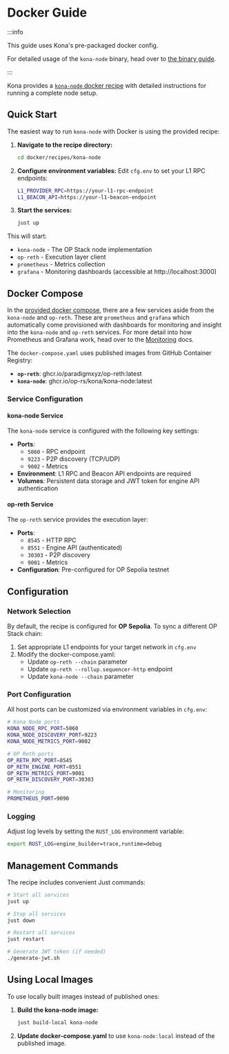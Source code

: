 # Docker Guide

:::info

This guide uses Kona's pre-packaged docker config.

For detailed usage of the `kona-node` binary, head
over to [the binary guide](/node/run/binary).

:::

Kona provides a [`kona-node` docker recipe][recipe]
with detailed instructions for running a complete node setup.

## Quick Start

The easiest way to run `kona-node` with Docker is using the provided recipe:

1. **Navigate to the recipe directory:**
   ```bash
   cd docker/recipes/kona-node
   ```

2. **Configure environment variables:**
   Edit `cfg.env` to set your L1 RPC endpoints:
   ```bash
   L1_PROVIDER_RPC=https://your-l1-rpc-endpoint
   L1_BEACON_API=https://your-l1-beacon-endpoint
   ```

3. **Start the services:**
   ```bash
   just up
   ```

This will start:
- `kona-node` - The OP Stack node implementation
- `op-reth` - Execution layer client  
- `prometheus` - Metrics collection
- `grafana` - Monitoring dashboards (accessible at http://localhost:3000)

## Docker Compose

In the [provided docker compose][compose], there are a few services
aside from the `kona-node` and `op-reth`. These are `prometheus`
and `grafana` which automatically come provisioned with dashboards
for monitoring and insight into the `kona-node` and `op-reth` services.
For more detail into how Prometheus and Grafana work, head over to the
[Monitoring][monitoring] docs.

The `docker-compose.yaml` uses published images from GitHub Container Registry:

- **`op-reth`**: ghcr.io/paradigmxyz/op-reth:latest
- **`kona-node`**: ghcr.io/op-rs/kona/kona-node:latest

### Service Configuration

#### kona-node Service

The `kona-node` service is configured with the following key settings:

- **Ports**: 
  - `5060` - RPC endpoint
  - `9223` - P2P discovery (TCP/UDP)
  - `9002` - Metrics
- **Environment**: L1 RPC and Beacon API endpoints are required
- **Volumes**: Persistent data storage and JWT token for engine API authentication

#### op-reth Service

The `op-reth` service provides the execution layer:

- **Ports**:
  - `8545` - HTTP RPC
  - `8551` - Engine API (authenticated)
  - `30303` - P2P discovery
  - `9001` - Metrics
- **Configuration**: Pre-configured for OP Sepolia testnet

## Configuration

### Network Selection

By default, the recipe is configured for **OP Sepolia**. To sync a different OP Stack chain:

1. Set appropriate L1 endpoints for your target network in `cfg.env`
2. Modify the docker-compose.yaml:
   - Update `op-reth --chain` parameter
   - Update `op-reth --rollup.sequencer-http` endpoint
   - Update `kona-node --chain` parameter

### Port Configuration

All host ports can be customized via environment variables in `cfg.env`:

```bash
# Kona Node ports
KONA_NODE_RPC_PORT=5060
KONA_NODE_DISCOVERY_PORT=9223
KONA_NODE_METRICS_PORT=9002

# OP Reth ports  
OP_RETH_RPC_PORT=8545
OP_RETH_ENGINE_PORT=8551
OP_RETH_METRICS_PORT=9001
OP_RETH_DISCOVERY_PORT=30303

# Monitoring
PROMETHEUS_PORT=9090
```

### Logging

Adjust log levels by setting the `RUST_LOG` environment variable:

```bash
export RUST_LOG=engine_builder=trace,runtime=debug
```

## Management Commands

The recipe includes convenient Just commands:

```bash
# Start all services
just up

# Stop all services  
just down

# Restart all services
just restart

# Generate JWT token (if needed)
./generate-jwt.sh
```

## Using Local Images

To use locally built images instead of published ones:

1. **Build the kona-node image:**
   ```bash
   just build-local kona-node
   ```

2. **Update docker-compose.yaml** to use `kona-node:local` instead of the published image.

[monitoring]: ../monitoring.mdx

[recipe]: https://github.com/op-rs/kona/blob/f86052b5dacec7da46b12441aafab2867069f7e7/docker/recipes/kona-node/README.md
[compose]: https://github.com/op-rs/kona/blob/f86052b5dacec7da46b12441aafab2867069f7e7/docker/recipes/kona-node/docker-compose.yaml
